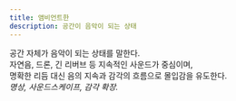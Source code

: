 ```yaml
---
title: 앰비언트한
description: 공간이 음악이 되는 상태
---
```


공간 자체가 음악이 되는 상태를 말한다.  
자연음, 드론, 긴 리버브 등 지속적인 사운드가 중심이며,  
명확한 리듬 대신 음의 지속과 감각의 흐름으로 몰입감을 유도한다.  
*명상, 사운드스케이프, 감각 확장.*